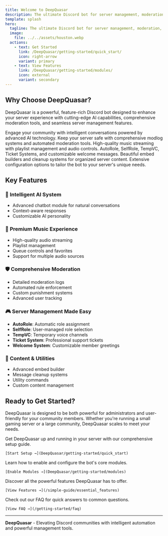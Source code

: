 ```yaml
---
title: Welcome to DeepQuasar
description: The ultimate Discord bot for server management, moderation, and entertainment
template: splash
hero:
  tagline: The ultimate Discord bot for server management, moderation, and entertainment
  image:
    file: ../../assets/houston.webp
  actions:
    - text: Get Started
      link: /DeepQuasar/getting-started/quick_start/
      icon: right-arrow
      variant: primary
    - text: View Features
      link: /DeepQuasar/getting-started/modules/
      icon: external
      variant: secondary
---
```



## Why Choose DeepQuasar?

DeepQuasar is a powerful, feature-rich Discord bot designed to enhance your server experience with cutting-edge AI capabilities, comprehensive moderation tools, and seamless server management features.

<CardGrid stagger>
  <Card title="🤖 AI-Powered Chatbot" icon="rocket">
    Engage your community with intelligent conversations powered by advanced AI technology.
  </Card>
  <Card title="🛡️ Advanced Moderation" icon="shield">
    Keep your server safe with comprehensive modlog systems and automated moderation tools.
  </Card>
  <Card title="🎵 Music & Entertainment" icon="star">
    High-quality music streaming with playlist management and audio controls.
  </Card>
  <Card title="⚙️ Server Management" icon="setting">
    AutoRole, SelfRole, TempVC, Ticket Systems, and customizable welcome messages.
  </Card>
  <Card title="🎨 Content Creation" icon="pencil">
    Beautiful embed builders and cleanup systems for organized server content.
  </Card>
  <Card title="🔧 Highly Customizable" icon="puzzle">
    Extensive configuration options to tailor the bot to your server's unique needs.
  </Card>
</CardGrid>

## Key Features

### 🧠 **Intelligent AI System**
- Advanced chatbot module for natural conversations
- Context-aware responses
- Customizable AI personality

### 🎵 **Premium Music Experience**
- High-quality audio streaming
- Playlist management
- Queue controls and favorites
- Support for multiple audio sources

### 🛡️ **Comprehensive Moderation**
- Detailed moderation logs
- Automated rule enforcement
- Custom punishment systems
- Advanced user tracking

### 🎮 **Server Management Made Easy**
- **AutoRole**: Automatic role assignment
- **SelfRole**: User-managed role selection
- **TempVC**: Temporary voice channels
- **Ticket System**: Professional support tickets
- **Welcome System**: Customizable member greetings

### 🎨 **Content & Utilities**
- Advanced embed builder
- Message cleanup systems
- Utility commands
- Custom content management

## Ready to Get Started?

DeepQuasar is designed to be both powerful for administrators and user-friendly for your community members. Whether you're running a small gaming server or a large community, DeepQuasar scales to meet your needs.

<CardGrid>
  <Card title="📚 Setup Guide" icon="document">
    Get DeepQuasar up and running in your server with our comprehensive setup guide.
    
    [Start Setup →](DeepQuasar/getting-started/quick_start)
  </Card>
  <Card title="🔌 Enable Modules" icon="setting">
    Learn how to enable and configure the bot's core modules.
    
    [Enable Modules →](DeepQuasar/getting-started/modules)
  </Card>
  <Card title="🔍 Explore Features" icon="magnifier">
    Discover all the powerful features DeepQuasar has to offer.
    
    [View Features →](/simple-guide/essential_features)
  </Card>
  <Card title="❓ Need Help?" icon="information">
    Check out our FAQ for quick answers to common questions.
    
    [View FAQ →](/getting-started/faq)
  </Card>
</CardGrid>

---

**DeepQuasar** - Elevating Discord communities with intelligent automation and powerful management tools.
